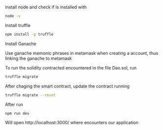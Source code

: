 install node and check if is installed with

```bash
node -v
```

Install truffle
```bash
npm install -g truffle
```
Install Ganache

Use ganache memonic phrases in metamask when creating a account, thus linking the ganache to metamask

To run the solidity contracted encountered in the file Dao.sol, run
```bash
truffle migrate
```

After chaging the smart contract, update the contract running
```bash
truffle migrate --reset
```

After run 
```bash
npm run dev
```

Will open http://localhost:3000/ where encounters our application